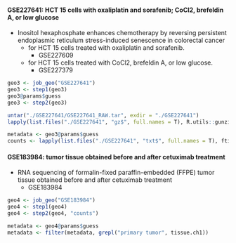 
#### GSE227641: HCT 15 cells with oxaliplatin and sorafenib; CoCl2, brefeldin A, or low glucose

-	Inositol hexaphosphate enhances chemotherapy by reversing persistent endoplasmic reticulum stress-induced senescence in colorectal cancer
    - for HCT 15 cells treated with oxaliplatin and sorafenib.
        - GSE227609
    - for HCT 15 cells treated with CoCl2, brefeldin A, or low glucose.
        - GSE227379

```r
geo3 <- job_geo("GSE227641")
geo3 <- step1(geo3)
geo3@params$guess
geo3 <- step2(geo3)

untar("./GSE227641/GSE227641_RAW.tar", exdir = "./GSE227641")
lapply(list.files("./GSE227641", "gz$", full.names = T), R.utils::gunzip)

metadata <- geo3@params$guess
counts <- lapply(list.files("./GSE227641", "txt$", full.names = T), ftibble)
```

#### GSE183984: tumor tissue obtained before and after cetuximab treatment

- RNA sequencing of formalin-fixed paraffin-embedded (FFPE) tumor tissue obtained before and after cetuximab treatment
    - GSE183984

```r
geo4 <- job_geo("GSE183984")
geo4 <- step1(geo4)
geo4 <- step2(geo4, "counts")

metadata <- geo4@params$guess
metadata <- filter(metadata, grepl("primary tumor", tissue.ch1))
```


